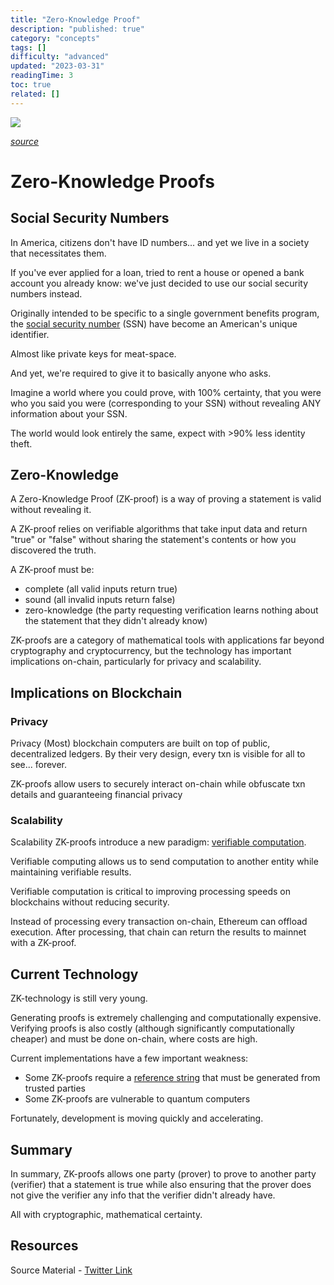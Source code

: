 ```yaml
---
title: "Zero-Knowledge Proof"
description: "published: true"
category: "concepts"
tags: []
difficulty: "advanced"
updated: "2023-03-31"
readingTime: 3
toc: true
related: []
---
```


![](/images/zk-proof-banner.jpeg)

[*source*](https://www.mangrovia.solutions/en/zero-knowledge-proof-how-it-works-and-why-its-important/)

# Zero-Knowledge Proofs

## Social Security Numbers

In America, citizens don't have ID numbers... and yet we live in a society that necessitates them. 

If you've ever applied for a loan, tried to rent a house or opened a bank account you already know: we've just decided to use our social security numbers instead.

Originally intended to be specific to a single government benefits program, the [social security number](https://en.wikipedia.org/wiki/Social_Security_number) (SSN) have become an American's unique identifier. 

Almost like private keys for meat-space. 

And yet, we're required to give it to basically anyone who asks.

Imagine a world where you could prove, with 100% certainty, that you were who you said you were (corresponding to your SSN) without revealing ANY information about your SSN. 

The world would look entirely the same, expect with >90% less identity theft.

## Zero-Knowledge

A Zero-Knowledge Proof (ZK-proof) is a way of proving a statement is valid without revealing it. 

A ZK-proof relies on verifiable algorithms that take input data and return "true" or "false" without sharing the statement's contents or how you discovered the truth.

A ZK-proof must be: 

*   complete (all valid inputs return true) 
*   sound (all invalid inputs return false) 
*   zero-knowledge (the party requesting verification learns nothing about the statement that they didn't already know)

ZK-proofs are a category of mathematical tools with applications far beyond cryptography and cryptocurrency, but the technology has important implications on-chain, particularly for privacy and scalability.

## Implications on Blockchain

### Privacy

Privacy (Most) blockchain computers are built on top of public, decentralized ledgers. By their very design, every txn is visible for all to see... forever.

ZK-proofs allow users to securely interact on-chain while obfuscate txn details and guaranteeing financial privacy

### Scalability

Scalability ZK-proofs introduce a new paradigm: [verifiable computation](https://en.wikipedia.org/wiki/Verifiable_computing). 

Verifiable computing allows us to send computation to another entity while maintaining verifiable results.

Verifiable computation is critical to improving processing speeds on blockchains without reducing security. 

Instead of processing every transaction on-chain, Ethereum can offload execution. After processing, that chain can return the results to mainnet with a ZK-proof.

## Current Technology

ZK-technology is still very young. 

Generating proofs is extremely challenging and computationally expensive. Verifying proofs is also costly (although significantly computationally cheaper) and must be done on-chain, where costs are high.

Current implementations have a few important weakness:

*   Some ZK-proofs require a [reference string](/concepts/pcs-trusted-setup) that must be generated from trusted parties
*   Some ZK-proofs are vulnerable to quantum computers

Fortunately, development is moving quickly and accelerating.

## Summary

In summary, ZK-proofs allows one party (prover) to prove to another party (verifier) that a statement is true while also ensuring that the prover does not give the verifier any info that the verifier didn't already have. 

All with cryptographic, mathematical certainty.

## Resources

Source Material - [Twitter Link](https://twitter.com/logarithmicrex/status/1569119846952235008)

